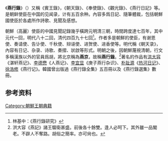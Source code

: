 《'''燕行錄'''》（{{kor|연행록}}）又稱《賓王錄》，《朝天錄》、《奉使錄》、《觀光錄》、《燕行日記》等。是朝鲜使臣在中国的见闻录，计有五百余种。內容多爲日記、隨筆體裁，包括朝鮮國使臣於各處所作詩歌、見聞及感想。

朝鮮（高麗）使臣的中國見聞記錄幾乎橫跨元明清三朝，時間跨度達七百年，其中元代一回，明代八十二回，清代四百九十七回<ref>林基中：《燕行錄研究》</ref>。作者多是朝鮮的使臣，有谢恩使、奏请使、告讣使、千秋使、辩诬使、进贺使、进香使等。明代稱《朝天录》，內容有日记、杂录、诗歌、奏摺、狀啟等形式。明朝之後，因朝鮮蔑視清朝，行文多稱漢族以外的官員爲胡，將北京稱為'''燕京'''，故稱'''燕行錄'''。<ref>洪大容《燕記》諸王騶衛甚盛。前後各十餘雙。逢人必呵下。其外雖一品閣老。不辟人不奪路。胡俗之簡率。亦可尙也。</ref>著名的作品有[[洪大容|洪大容]]《湛轩燕记》、[[李德懋|李德懋]]《人燕记》、[[李宜显|李宜显]]《庚子燕行杂识》、[[朴趾源|朴趾源]]《[[热河日记|热河日记]]》、[[徐浩修|徐浩修]]《燕行记》。韓國曾出版過《燕行錄全集》五百冊以及《燕行錄選集》數冊。

==参考资料==
{{Reflist}}

[[Category:朝鮮王朝典籍|Category:朝鮮王朝典籍]]